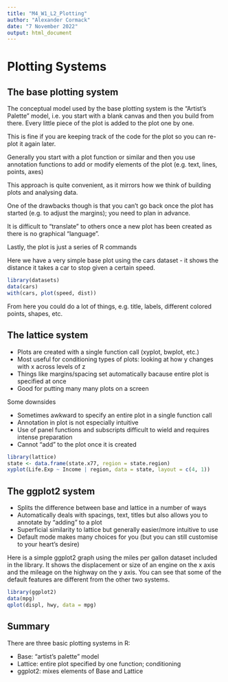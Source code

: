 ```yaml
---
title: "M4_W1_L2_Plotting"
author: "Alexander Cormack"
date: "7 November 2022"
output: html_document
---
```



# Plotting Systems

## The base plotting system

The conceptual model used by the base plotting system is the "Artist's Palette" model, i.e. you start with a blank canvas and then you build from there. Every little piece of the plot is added to the plot one by one.

This is fine if you are keeping track of the code for the plot so you can re-plot it again later.

Generally you start with a plot function or similar and then you use annotation functions to add or modify elements of the plot (e.g. text, lines, points, axes)

This approach is quite convenient, as it mirrors how we think of building plots and analysing data.

One of the drawbacks though is that you can't go back once the plot has started (e.g. to adjust the margins); you need to plan in advance.

It is difficult to "translate" to others once a new plot has been created as there is no graphical "language".

Lastly, the plot is just a series of R commands


Here we have a very simple base plot using the cars dataset - it shows the distance it takes a car to stop given a certain speed.

```r
library(datasets)
data(cars)
with(cars, plot(speed, dist))
```

From here you could do a lot of things, e.g. title, labels, different colored points, shapes, etc.


## The lattice system

- Plots are created with a single function call (xyplot, bwplot, etc.)
- Most useful for conditioning types of plots: looking at how y changes with x across levels of z
- Things like margins/spacing set automatically bacause entire plot is specified at once
- Good for putting many many plots on a screen

Some downsides

- Sometimes awkward to specify an entire plot in a single function call
- Annotation in plot is not especially intuitive
- Use of panel functions and subscripts difficult to wield and requires intense preparation
- Cannot "add" to the plot once it is created

```r
library(lattice)
state <- data.frame(state.x77, region = state.region)
xyplot(Life.Exp ~ Income | region, data = state, layout = c(4, 1))
```


## The ggplot2 system

- Splits the difference between base and lattice in a number of ways
- Automatically deals with spacings, text, titles but also allows you to annotate by "adding" to a plot
- Superficial similarity to lattice but generally easier/more intuitive to use
- Default mode makes many choices for you (but you can still customise to your heart's desire)


Here is a simple ggplot2 graph using the miles per gallon dataset included in the library. It shows the displacement or size of an engine on the x axis and the mileage on the highway on the y axis. You can see that some of the default features are different from the other two systems.

```r
library(ggplot2)
data(mpg)
qplot(displ, hwy, data = mpg)
```


## Summary

There are three basic plotting systems in R:

- Base: "artist's palette" model
- Lattice: entire plot specified by one function; conditioning
- ggplot2: mixes elements of Base and Lattice

















